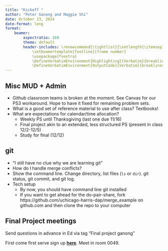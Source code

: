 ```yaml
---
title: "Kickoff "
author: "Peter Ganong and Maggie Shi"
date: October 23, 2024
date-format: long
format: 
    beamer:
        aspectratio: 169
        theme: default
        header-includes: \renewcommand{\tightlist}{\setlength{\itemsep}{3ex}\setlength{\parskip}{0pt}}
            \setbeamertemplate{footline}[frame number]
            \usepackage{fvextra}
            \DefineVerbatimEnvironment{Highlighting}{Verbatim}{breaklines,commandchars=\\\{\}}
            \DefineVerbatimEnvironment{OutputCode}{Verbatim}{breaklines,commandchars=\\\{\}}
---
```


## Misc MUD + Admin
* Github classroom teams is broken at the moment. See Canvas for our PS3 workaround. Hope to have it fixed for remaining problem sets.
* What is a good set of reference material to use after class? Textbooks!
* What are expectations for calendar/time allocation?
    * Weekly PS until Thanksgiving (last one due 11/16)
    * Final project akin to an extended, less structured PS (present in class 12/2-12/5)
    * Study for final (12/12)

## git
- “I still have no clue why we are learning git”
- How do I handle merge conflicts?
- Show the command line. Change directory, list files (`ls` or `dir`). git status, git commit, and git log.
- Tech setup
    - By now, you should have command line git installed 
    - If you want to get ahead for the do-pair-share, fork https://github.com/uchicago-harris-dap/merge_example on github.com and then clone the repo to your computer


## Final Project meetings

Send questions in advance in Ed via tag "Final project ganong"

First come first serve sign up **[here](https://docs.google.com/spreadsheets/d/1C696XfJpfB7Wz0ncMOjq2l10PUnBSZ5jBfZWawF36tg/edit?gid=0#gid=0)**. Meet in room 0049.

